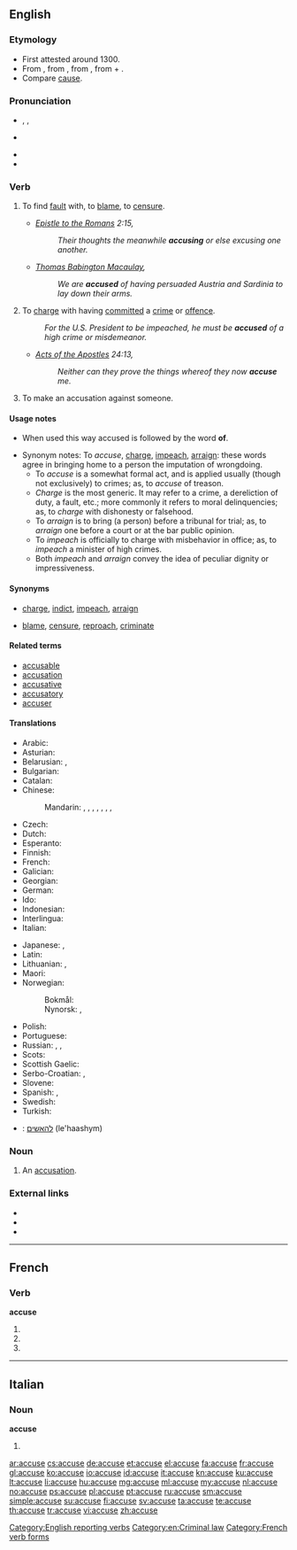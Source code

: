 {{also|accusé}}
==English==
{{Webster 1913}}

===Etymology===
* First attested around 1300.
* From {{etyl|enm|en}} {{term|acusen|lang=enm}}, from {{etyl|fro|en}} {{term|acuser|lang=fro}}, from {{etyl|la|en}} {{term|accuso|accūsō|to call to account, accuse|lang=la}}, from {{term|ad||to|lang=la}} + {{term|causa||cause, lawsuit, reason|lang=la}}.
* Compare [[cause]].

===Pronunciation===
* {{a|RP}} {{enPR|əkyo͞ozʹ}}, {{IPA|/əˈkjuːz/}}, {{X-SAMPA|/@"kju:z/}}
* {{a|US}} {{IPA|/ə.ˈkjuz/}}
* {{audio|En-us-accuse.ogg|Audio (US)}}
* {{rhymes|uːz}}

===Verb===
{{en-verb|accus|ing}}

# {{context|transitive|lang=en}} To find [[fault]] with, to [[blame]], to [[censure]].
#* {{rfdate}} ''[[w:Epistle to the Romans|Epistle to the Romans]] 2:15,''
#*: ''Their thoughts the meanwhile '''accusing''' or else excusing one another.''
#* {{rfdate}} ''[[w:Thomas Babington Macaulay, 1st Baron Macaulay|Thomas Babington Macaulay]],''
#*: ''We are '''accused''' of having persuaded Austria and Sardinia to lay down their arms.''
# {{context|transitive|lang=en}} To [[charge]] with having [[commit]]ted a [[crime]] or [[offence]].
#: ''For the U.S. President to be impeached, he must be '''accused''' of a high crime or misdemeanor.''
#* {{rfdate}} ''[[w:Acts of the Apostles|Acts of the Apostles]] 24:13,''
#*: ''Neither can they prove the things whereof they now '''accuse''' me.''
# {{context|intransitive|lang=en}} To make an accusation against someone.

====Usage notes====
* {{sense|legal}} When used this way accused is followed by the word '''of'''.
* Synonym notes: To ''accuse'', [[charge]], [[impeach]], [[arraign]]: these words agree in bringing home to a person the imputation of wrongdoing.
** To ''accuse'' is a somewhat formal act, and is applied usually (though not exclusively) to crimes; as, to ''accuse'' of treason.
** ''Charge'' is the most generic. It may refer to a crime, a dereliction of duty, a fault, etc.; more commonly it refers to moral delinquencies; as, to ''charge'' with dishonesty or falsehood.
** To ''arraign'' is to bring (a person) before a tribunal for trial; as, to ''arraign'' one before a court or at the bar public opinion.
** To ''impeach'' is officially to charge with misbehavior in office; as, to ''impeach'' a minister of high crimes.
** Both ''impeach'' and ''arraign'' convey the idea of peculiar dignity or impressiveness.

====Synonyms====
* {{sense|legal}} [[charge]], [[indict]], [[impeach]], [[arraign]]
* {{sense|}} [[blame]], [[censure]], [[reproach]], [[criminate]]

====Related terms====
* [[accusable]]
* [[accusation]]
* [[accusative]]
* [[accusatory]]
* [[accuser]]

====Translations====
{{trans-top|attribute blame to someone}}
* Arabic: {{t-|ar|اتهم|alt=اِتَّهَمَ|tr=ittahama}}
* Asturian: {{t|ast|acusar}}
* Belarusian: {{t|be|абвінавачваць|tr=abvinaváčvac’|sc=Cyrl}} {{impf}}, {{t|be|абвінаваціць|tr=abvinavácic’|sc=Cyrl}} {{pf.}}
* Bulgarian: {{t+|bg|обвинявам|tr=obvinjávam}}
* Catalan: {{t|ca|acusar}}
* Chinese:
*: Mandarin: {{t|cmn|指責|sc=Hani}}, {{t|cmn|指责|tr=zhǐzé|sc=Hani}}, {{t|cmn|控告|tr=kònggào|sc=Hani}}, {{t|cmn|譴責|sc=Hani}}, {{t|cmn|谴责|tr=qiǎnzhé|sc=Hani}}, {{t-|cmn|指控|tr=zhǐkòng|sc=Hani}}, {{t|cmn|控訴|sc=Hani}}, {{t|cmn|控诉|tr=kòngsù|sc=Hani}}
* Czech: {{t-|cs|obvinit}}
* Dutch: {{t+|nl|beschuldigen}}
* Esperanto: {{t-|eo|akuzi}}
* Finnish: {{t+|fi|syyttää}}
* French: {{t+|fr|accuser}}
* Galician: {{t|gl|acusar}}
* Georgian: {{t-|ka|დაბრალება}}
* German: {{t-|de|beschuldigen}}
* Ido: {{t|io|akuzar}}
* Indonesian: {{t+|id|tuduh|alt=menuduh}}
* Interlingua: {{t|ia|accusar}}
* Italian: {{t+|it|accusare}}
{{trans-mid}}
* Japanese: {{t-|ja|問う|tr=とう, tou|sc=Jpan}}, {{t-|ja|着せる|tr=きせる, kiseru|sc=Jpan}}
* Latin: {{t-|la|accusare}}
* Lithuanian: {{t+|lt|apkaltinti}}, {{t+|lt|kaltinti}}
* Maori: {{t|mi|whakapae}}
* Norwegian:
*: Bokmål: {{t+|no|beskylde}}
*: Nynorsk: {{t-|nn|skulde}}, {{t-|nn|skylde}}
* Polish: {{t+|pl|oskarżać}}
* Portuguese: {{t+|pt|acusar}}
* Russian: {{t+|ru|винить|tr=vinítʹ}} {{impf}}, {{t+|ru|обвинять|tr=obvinjátʹ}} {{impf}}, {{t+|ru|обвинить|tr=obvinítʹ|sc=Cyrl}} {{pf.}}
* Scots: {{t|sco|wyte}}
* Scottish Gaelic: {{t-|gd|cuir às leth}}
* Serbo-Croatian: {{t-|sh|optužiti}}, {{t-|sh|okriviti}}
* Slovene: {{t|sl|obtožiti}}
* Spanish: {{t+|es|acusar}}, {{t-|es|denunciar}}
* Swedish: {{t+|sv|anklaga}}
* Turkish: {{t+|tr|suçlamak}}
{{trans-bottom}}

{{checktrans-top}}
* {{ttbc|he}}: [[להאשים]] (le'haashym)
{{trans-bottom}}

===Noun===
{{en-noun}}

# {{context|obsolete|lang=en}} An [[accusation]].
#: {{rfquotek|Shakespeare}}

===External links===
* {{R:Webster 1913}}
* {{R:Century 1911}}
* {{R:OneLook}}

[[Category:English reporting verbs]]
[[Category:en:Criminal law]]

----

==French==

===Verb===
'''accuse'''

# {{form of|First- and third-person singular indicative present|accuser|lang=fr}}
# {{form of|First- and third-person singular subjunctive present|accuser|lang=fr}}
# {{form of|Ordinary second-person singular imperative present|accuser|lang=fr}}

[[Category:French verb forms]]

----

==Italian==

===Noun===
'''accuse''' {{f}}

# {{plural of|accusa|lang=it}}

[[ar:accuse]]
[[cs:accuse]]
[[de:accuse]]
[[et:accuse]]
[[el:accuse]]
[[fa:accuse]]
[[fr:accuse]]
[[gl:accuse]]
[[ko:accuse]]
[[io:accuse]]
[[id:accuse]]
[[it:accuse]]
[[kn:accuse]]
[[ku:accuse]]
[[lt:accuse]]
[[li:accuse]]
[[hu:accuse]]
[[mg:accuse]]
[[ml:accuse]]
[[my:accuse]]
[[nl:accuse]]
[[no:accuse]]
[[ps:accuse]]
[[pl:accuse]]
[[pt:accuse]]
[[ru:accuse]]
[[sm:accuse]]
[[simple:accuse]]
[[su:accuse]]
[[fi:accuse]]
[[sv:accuse]]
[[ta:accuse]]
[[te:accuse]]
[[th:accuse]]
[[tr:accuse]]
[[vi:accuse]]
[[zh:accuse]]